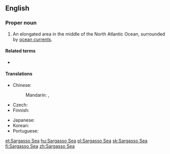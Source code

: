 ==English==
{{wikipedia}}

===Proper noun===
{{en-proper noun|head=[[Sargasso]] [[sea|Sea]]}}

# An elongated area in the middle of the North Atlantic Ocean, surrounded by [[ocean current]]s.

====Related terms====
* {{l|en|sargasso}}

====Translations====
{{trans-top|an elongated area in the middle of the North Atlantic Ocean}}
* Chinese:
*: Mandarin: {{t|cmn|馬尾藻海|sc=Hani}}, {{t|cmn|马尾藻海|tr=Mǎwěizǎohǎi|sc=Hani}}
* Czech: {{t+|cs|Sargasové moře|n}}
* Finnish: {{t|fi|Sargassomeri}}
{{trans-mid}}
* Japanese: {{t|ja|サルガッソ海|tr=Sarugasso Umi|sc=Jpan}}
* Korean: {{t|ko|사르가소 해|tr=Sareugaso Hae|sc=Kore}}
* Portuguese: {{t|pt|mar dos Sargaços|m}}
{{trans-bottom}}

[[et:Sargasso Sea]]
[[hu:Sargasso Sea]]
[[pl:Sargasso Sea]]
[[sk:Sargasso Sea]]
[[fi:Sargasso Sea]]
[[zh:Sargasso Sea]]